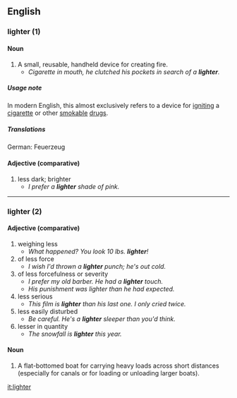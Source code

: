 ==English==
=== lighter (1) ===

==== Noun ====

# A small, reusable, handheld device for creating fire.
#* ''Cigarette in mouth, he clutched his pockets in search of a '''lighter'''.''

===== Usage note =====

In modern English, this almost exclusively refers to a device for [[ignite|igniting]] a [[cigarette]] or other [[smokable]] [[drug|drugs]].

===== Translations =====
German: Feuerzeug

==== Adjective (comparative) ====

# less dark; brighter
#* ''I prefer a '''lighter''' shade of pink.''


-----

=== lighter (2) ===

==== Adjective (comparative) ====

# weighing less
#* ''What happened?  You look 10 lbs. '''lighter'''!''
# of less force
#* ''I wish I'd thrown a '''lighter''' punch; he's out cold.''
# of less forcefulness or severity
#* ''I prefer my old barber.  He had a '''lighter''' touch.''
#* ''His punishment was lighter than he had expected.''
# less serious
#* ''This film is '''lighter''' than his last one.  I only cried twice.''
# less easily disturbed
#* ''Be careful.  He's a '''lighter''' sleeper than you'd think.''
# lesser in quantity
#* ''The snowfall is '''lighter''' this year.''

==== Noun ====

# A flat-bottomed boat for carrying heavy loads across short distances (especially for canals or for loading or unloading larger boats).

[[it:lighter]]